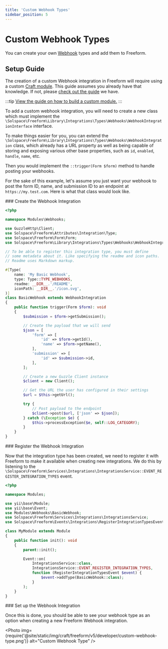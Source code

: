 ```yaml
---
title: 'Custom Webhook Types'
sidebar_position: 5
---
```



# Custom Webhook Types<Badge type="pro" text="Pro" />

You can create your own [Webhook](../integrations/generic-webhooks.mdx) types and add them to Freeform.

## Setup Guide<Badge type="feature" text="Revised in 5.0+" />

The creation of a custom Webhook integration in Freeform will require using a custom [Craft module](https://craftcms.com/docs/5.x/extend/module-guide.html). This guide assumes you already have that knowledge. If not, please [check out the guide](../guides/developer/building-a-custom-module.mdx) we have.

:::tip
[View the guide on how to build a custom module.](../guides/developer/building-a-custom-module.mdx)
:::

To add a custom webhook integration, you will need to create a new class which must implement the `\Solspace\Freeform\Library\Integrations\Types\Webhooks\WebhookIntegrationInterface` interface.

To make things easier for you, you can extend the `\Solspace\Freeform\Library\Integrations\Types\Webhooks\WebhookIntegration` class, which already has a URL property as well as being capable of storing and exposing various other base properties, such as `id`, `enabled`, `handle`, `name`, etc.

Then you would implement the `::trigger(Form $form)` method to handle posting your webhooks.

For the sake of this example, let's assume you just want your webhook to post the form ID, name, and submission ID to an endpoint at `https://my.test.com`. Here is what that class would look like.

<VerticalStepWrapper>
<StepMarkdown>
### Create the Webhook Integration

```php showLineNumbers
<?php

namespace Modules\Webhooks;

use GuzzleHttp\Client;
use Solspace\Freeform\Attributes\Integration\Type;
use Solspace\Freeform\Form\Form;
use Solspace\Freeform\Library\Integrations\Types\Webhooks\WebhookIntegration;

// To be able to register this integration type, you must define
// some metadata about it. Like specifying the readme and icon paths.
// Readme uses Markdown markup.

#[Type(
    name: 'My Basic Webhook',
    type: Type::TYPE_WEBHOOKS,
    readme: __DIR__.'/README',
    iconPath: __DIR__.'/icon.svg',
)]
class BasicWebhook extends WebhookIntegration
{
    public function trigger(Form $form): void
    {
        $submission = $form->getSubmission();

        // Create the payload that we will send
        $json = [
            'form' => [
                'id' => $form->getId(),
                'name' => $form->getName(),
            ],
            'submission' => [
                'id' => $submission->id,
            ],
        ];

        // Create a new Guzzle Client instance
        $client = new Client();

        // Get the URL the user has configured in their settings
        $url = $this->getUrl();

        try {
            // Post payload to the endpoint
            $client->post($url, ['json' => $json]);
        } catch (\Exception $e) {
            $this->processException($e, self::LOG_CATEGORY);
        }
    }
}
```

</StepMarkdown>
<StepMarkdown>
### Register the Webhook Integration

Now that the integration type has been created, we need to register it with Freeform to make it available when creating new integrations. We do this by listening to the `\Solspace\Freeform\Services\Integrations\IntegrationsService::EVENT_REGISTER_INTEGRATION_TYPES` event.

```php showLineNumbers
<?php

namespace Modules;

use yii\base\Module;
use yii\base\Event;
use Modules\Webhooks\BasicWebhook;
use Solspace\Freeform\Services\Integrations\IntegrationsService;
use Solspace\Freeform\Events\Integrations\RegisterIntegrationTypesEvent;

class MyModule extends Module
{
    public function init(): void
    {
        parent::init();

        Event::on(
            IntegrationsService::class,
            IntegrationsService::EVENT_REGISTER_INTEGRATION_TYPES,
            function (RegisterIntegrationTypesEvent $event) {
                $event->addType(BasicWebhook::class);
            }
        );
    }
}
```

</StepMarkdown>
<StepMarkdown>
### Set up the Webhook Integration

Once this is done, you should be able to see your webhook type as an option when creating a new Freeform Webhook integration.

<Photo
  img={require('@site/static/img/craft/freeform/v5/developer/custom-webhook-type.png')}
  alt="Custom Webhook Type"
/>

</StepMarkdown>
</VerticalStepWrapper>
